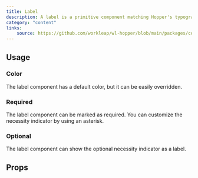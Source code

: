 ```yaml
---
title: Label
description: A label is a primitive component matching Hopper's typography type scale.
category: "content"
links:
    source: https://github.com/workleap/wl-hopper/blob/main/packages/components/src/typography/label/src/Label.tsx
---
```

<Example src="typography/label/docs/preview" isOpen />

## Usage

### Color
The label component has a default color, but it can be easily overridden.

<Example src="typography/label/docs/color" />

### Required
The label component can be marked as required. You can customize the necessity indicator by using an asterisk.

<Example src="typography/label/docs/required" />

### Optional
The label component can show the optional necessity indicator as a label.

<Example src="typography/label/docs/optional" />

## Props

<PropTable component="Label" />
